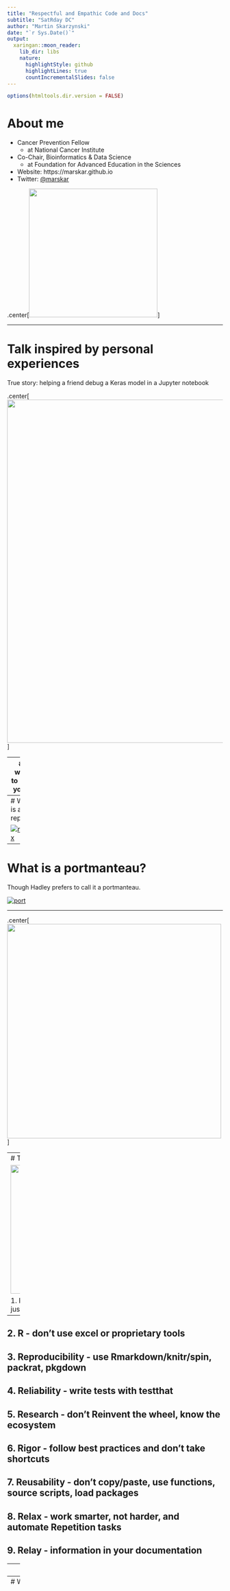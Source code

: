 ```yaml
---
title: "Respectful and Empathic Code and Docs"
subtitle: "SatRday DC"
author: "Martin Skarzynski"
date: "`r Sys.Date()`"
output:
  xaringan::moon_reader:
    lib_dir: libs
    nature:
      highlightStyle: github
      highlightLines: true
      countIncrementalSlides: false
---
```


```r
options(htmltools.dir.version = FALSE)
```

# About me

- Cancer Prevention Fellow 
  - at National Cancer Institute
- Co-Chair, Bioinformatics & Data Science
  - at Foundation for Advanced Education in the Sciences
- Website: https://marskar.github.io
- Twitter: [@marskar](https://twitter.com/marskar)

.center[<img src='https://pbs.twimg.com/profile_images/1031975007214346245/vp0tsDy5_400x400.jpg' width='300px'></img>]

---

# Talk inspired by personal experiences

True story: helping a friend debug a Keras model in a Jupyter notebook

.center[<img src='nb720.gif' width='800px'></img>]


---
# I want to help you...

but you're not making it easy.

Unleash the Jerry Maguire GIF! (Popularized by Jennifer Bryan)
- [RStudio webinar](https://resources.rstudio.com/webinars/help-me-help-you-creating-reproducible-examples-jenny-bryan)
-  [rOpenSci Community Call 2017](https://speakerdeck.com/jennybc/reprex-help-me-help-you)
- [reprex package docs](https://reprex.tidyverse.org/)

![Jerry Maguire GIF](https://media.giphy.com/media/uRb2p09vY8lEs/giphy.gif) 


---
# What is a reprex?

[![reprex](reprex.png)](https://twitter.com/romain_francois/status/530011023743655936)


---
# What is a portmanteau?

Though Hadley prefers to call it a portmanteau.

[![port](port.png)](https://twitter.com/hadleywickham/status/530168226684993537)

---


.center[<a href="https://twitter.com/DynamicWebPaige/status/1071072962634280960"><img src='punny.png' width='500px'></img></a>]

---
# The 9 Rs of Really Rocking R projects

<a href="https://commons.wikimedia.org/wiki/File:R_logo.svg#/media/File:R_logo.svg"><img src="https://upload.wikimedia.org/wikipedia/commons/thumb/1/1b/R_logo.svg/1200px-R_logo.svg.png" width="300px"></a>

1. Reprexes - in documentation, not just for solving problems!
--

2. R - don't use excel or proprietary tools
--

3. Reproducibility - use Rmarkdown/knitr/spin, packrat, pkgdown
--

4. Reliability - write tests with testthat
--

5. Research - don't Reinvent the wheel, know the ecosystem
--

6. Rigor - follow best practices and don't take shortcuts
--

7. Reusability - don't copy/paste, use functions, source scripts, load packages
--

8. Relax - work smarter, not harder, and automate Repetition tasks
--

9. Relay - information in your documentation
--

---
# Minimal packages

.center[<a href="https://twitter.com/WeAreRLadies/status/1067861737137823744"><img src='minimal_pkg.png' width='500px'></img></a>]
by [Charlotte Wickham aka CVWickham](https://twitter.com/CVWickham)

---
# Write a package from scratch
by [Hilary Parker aka hspter](https://twitter.com/hspter)

.center[<a href="https://hilaryparker.com/2014/04/29/writing-an-r-package-from-scratch/"><img src='scratch.png' width='800px'></img></a>]


---
# Tim Hopper ([@tdhopper](https://twitter.com/tdhopper)) [likes notebooks](https://t.co/TjofhIRprv)

![](brevity-burn.png)

---
# DataFramed
- [Podcast](https://www.datacamp.com/community/podcast) by [Hugo Bowne-Anderson (@hugobowne)](https://twitter.com/hugobowne)
- [Episode 44](https://soundcloud.com/dataframed/project-jupyter-interactive-computing) with [Brian Granger (@ellisonbg)](https://twitter.com/ellisonbg)
- [JupyterLab](https://soundcloud.com/dataframed/project-jupyter-interactive-computing)
![](https://pbs.twimg.com/media/DpUHwwXW4AAGpfU.jpg)

---
# [Yihui Xie (@xieyihui)](https://twitter.com/xieyihui)'s [Blog post](https://yihui.name/en/2018/09/notebook-war/)
- I used [R markdown](https://rmarkdown.rstudio.com/) to make these slides!
- No problems with version control
- [R notebooks](https://rmarkdown.rstudio.com/r_notebooks) are just another output format!
![](https://user-images.githubusercontent.com/163582/45173275-4fcc4800-b1cd-11e8-8f83-124ce7fac529.png)

---

# Why use notebooks

- [Literate programming](http://www.literateprogramming.com/)
- Rendered by [GitHub](https://github.com/jupyter/jupyter/wiki/A-gallery-of-interesting-Jupyter-Notebooks) and [nbviewer](http://nbviewer.jupyter.org/)
- Google [colab](https://colab.research.google.com/)
- [Kaggle kernels](https://towardsdatascience.com/introduction-to-kaggle-kernels-2ad754ebf77)
- [Binder](https://mybinder.org/)

![](https://user-images.githubusercontent.com/1510968/34175153-b8a79162-e4fb-11e7-81fe-c4794bc53442.png)

---
# Notebook tools

1. version control tool for notebooks - [nbdime](https://nbdime.readthedocs.io/en/latest/)
2. work with Jupyter notebooks and scripts in parallel using [JupyText](https://github.com/mwouts/jupytext)
3. configure notebooks to run on markdown (md) files with [notedown](https://github.com/aaren/notedown)
4. create and run Jupyter notebooks from scripts and md files with [nbless](https://github.com/marskar/nbless)

![](https://gist.githubusercontent.com/mwouts/13de42d8bb514e4acf6481c580feffd0/raw/b8dd28f44678f8c91f262da2381276fc4d03b00a/JupyterPyCharm.gif)

---
# Write modules!

- [Imports](https://docs.python.org/3/tutorial/modules.html)
    1. Standard Library
    2. Third Party
    3. User Defined
- Definitions
    - [Classes](https://docs.python.org/3/tutorial/classes.html)
    - Functions (for more check out Steven Lott's PyData DC tutorial)
- [Type Hints](https://docs.python.org/3/library/typing.html)
- [Docstrings](https://www.datacamp.com/community/tutorials/docstrings-python) (with examples!)
- [`if __name__ == '__main__':`](https://docs.python.org/3/library/__main__.html)
- Function call(s), e.g. `doctest.testmod(verbose=True)`
- [doctest](https://docs.python.org/3/library/doctest.html): docstring examples -> test suite (with [`unittest` API](https://docs.python.org/3/library/doctest.html#unittest-api))
- run test suite with [`unittest`](https://docs.python.org/3/library/unittest.html) or [`pytest`](https://docs.pytest.org/en/latest/)
- use [cookiecutter](https://github.com/audreyr/cookiecutter#cookiecutter) for project structure
- [deploy projects/packages to PyPI](https://packaging.python.org/tutorials/packaging-projects/)

---
# Thanks for listening!
